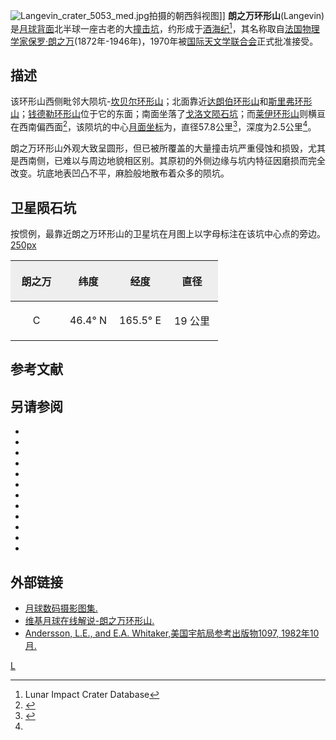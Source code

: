 {{lunar crater data|
 image=Langevin LROC.jpg|240px|
 caption=[[月球勘测轨道飞行器|月球勘测轨道飞行器]]拍摄的图像|
 latitude=44.17|
 N_or_S=N|
 longitude=162.69|
 E_or_W=E|
 diameter=57.8公里|
 depth=2.5公里|
 colong=198|
 eponym=[[保罗·朗之万|保罗·朗之万]]}}
[[Image:Langevin_crater_5053_med.jpg|thumb]]拍摄的朝西斜视图]]
'''朗之万环形山'''(Langevin)是[[月球背面|月球背面]]北半球一座古老的大[[撞击坑|撞击坑]]，约形成于[[酒海纪|酒海纪]]<ref name=LICD>Lunar Impact Crater Database</ref>，其名称取自[[法国|法国]][[物理学家|物理学家]][[保罗·朗之万|保罗·朗之万]](1872年-1946年)，1970年被[[国际天文学联合会|国际天文学联合会]]正式批准接受。

==描述==
该环形山西侧毗邻大陨坑-[[坎贝尔环形山|坎贝尔环形山]]；北面靠近[[达朗伯环形山|达朗伯环形山]]和[[斯里弗环形山|斯里弗环形山]]；[[钱德勒环形山|钱德勒环形山]]位于它的东面；南面坐落了[[戈洛文陨石坑|戈洛文陨石坑]]；而[[莱伊环形山|莱伊环形山]]则横亘在西南偏西面<ref>{{Cite web |url=http://planetarynames.wr.usgs.gov/images/Lunar/lac_32_lo.pdf |title=Crater Langevin on LAC-32 map |access-date=2016-07-24 |archive-date=2013-02-20 |archive-url=https://web.archive.org/web/20130220163303/http://planetarynames.wr.usgs.gov/images/Lunar/lac_32_lo.pdf |dead-url=no }}</ref>，该陨坑的中心[[月面坐标|月面坐标]]为{{Coord|44.17|N|162.69|E|globe:Moon|nogoogle=1|noosm=1}}，直径57.8公里<ref name="IAU">{{Cite web |url=http://planetarynames.wr.usgs.gov/Feature/3270 |title=Directory of the International Astronomical Union |access-date=2016-07-24 |archive-date=2020-11-09 |archive-url=https://web.archive.org/web/20201109094803/https://planetarynames.wr.usgs.gov/Feature/3270 |dead-url=no }}</ref>，深度为2.5公里<ref name="LICD"/>。

朗之万环形山外观大致呈圆形，但已被所覆盖的大量撞击坑严重侵蚀和损毁，尤其是西南侧，已难以与周边地貌相区别。其原初的外侧边缘与坑内特征因磨损而完全改变。坑底地表凹凸不平，麻脸般地散布着众多的陨坑。

==卫星陨石坑==
按惯例，最靠近朗之万环形山的卫星坑在月图上以字母标注在该坑中心点的旁边。
[[image:Langevin_sattelite_craters_map.jpg|250px]]

{| class="wikitable"
!width="25%" style="background:#eeeeee;" |朗之万 
!width="25%" style="background:#eeeeee;" |纬度
!width="25%" style="background:#eeeeee;" |经度
!width="25%" style="background:#eeeeee;" |直径
|-
|align="center"|C
|align="center"|46.4° N
|align="center"|165.5° E
|align="center"|19 公里
|}{{clear}}
==参考文献==
{{Reflist}}

==另请参阅==
{{refbegin}}
* {{cite book
  | last1 = Andersson
  | first1 = L. E.
  | last2 = Whitaker
  | first2 = E. A.
  | authorlink2 = Ewen Whitaker
  | date = 1982
  | title = [[NASA|NASA]] Catalogue of Lunar Nomenclature
  | publisher = NASA RP-1097
  | ref = harv
  }}
* {{cite web
  | last = Blue
  | first = Jennifer
  | date = July 25, 2007
  | title = Gazetteer of Planetary Nomenclature
  | publisher = [[United_States_Geological_Survey|USGS]]
  | url = http://planetarynames.wr.usgs.gov/
  | accessdate = 2007-08-05
  | ref = harv
  | archive-date = 2018-12-25
  | archive-url = https://web.archive.org/web/20181225170157/https://planetarynames.wr.usgs.gov/
  | dead-url = no
  }}
* {{cite book
  | last1 = Bussey
  | first1 = B.
  | authorlink1 = Ben Bussey
  | last2 = Spudis
  | first2 = P.
  | authorlink2 = Paul Spudis
  | date = 2004
  | title = The Clementine Atlas of the Moon
  | publisher = Cambridge University Press
  | location = New York
  | isbn = 978-0-521-81528-4
  | ref = harv
  }}
* {{cite book
  | last1 = Cocks
  | first1 = Elijah E.
  | last2 = Cocks
  | first2 = Josiah C.
  | date = 1995
  | title = Who's Who on the Moon: A Biographical Dictionary of Lunar Nomenclature
  | url = https://archive.org/details/isbn_9780936389271
  | publisher = Tudor Publishers
  | isbn = 978-0-936389-27-1
  | ref = harv
  }}
* {{cite web
  | last = McDowell
  | first = Jonathan
  | date = July 15, 2007
  | url = http://host.planet4589.org/astro/lunar/
  | title = Lunar Nomenclature
  | publisher = Jonathan's Space Report
  | accessdate = 2007-10-24
  | ref = harv
  | archive-date = 2012-05-26
  | archive-url = https://www.webcitation.org/67wcYNfK3?url=http://host.planet4589.org/astro/lunar/
  | dead-url = no
  }}
* {{cite journal| last1 = Menzel| first1 = D. H.| last2 = Minnaert| first2 = M.| last3 = Levin| first3 = B.| last4 = Dollfus| first4 = A.| last5 = Bell| first5 = B.| title = Report on Lunar Nomenclature by the Working Group of Commission 17 of the IAU| doi = 10.1007/BF00171763| journal = Space Science Reviews| volume = 12| issue = 2| pages = 136–186| date = 1971| bibcode = 1971SSRv...12..136M| ref = harv}}
* {{cite book
  | first = Patrick
  | last = Moore
  | authorlink = Patrick Moore
  | date = 2001
  | title = On the Moon
  | url = https://archive.org/details/patrickmooreonmo00patr
  | publisher = Sterling Publishing Co.
  | isbn = 978-0-304-35469-6
  | ref = harv
  }}
* {{cite book
  | first = Fred W.
  | last = Price
  | date = 1988
  | title = The Moon Observer's Handbook
  | publisher = Cambridge University Press
  | isbn = 978-0-521-33500-3
  | ref = harv
  }}
* {{cite book
  | last = Rükl
  | first = Antonín
  | authorlink = Antonín Rükl
  | date = 1990
  | title = Atlas of the Moon
  | publisher = Kalmbach Books
  | isbn = 978-0-913135-17-4
  | ref = harv
  }}
* {{cite book
  | last = Webb
  | first = Rev. T. W.
  | authorlink = Thomas William Webb
  | date = 1962
  | title = Celestial Objects for Common Telescopes
  | url = https://archive.org/details/celestialobjects00webb
  | edition = 6th revised
  | publisher = Dover
  | isbn = 978-0-486-20917-3
  | ref = harv
  }}
* {{cite book
  | first = Ewen A.
  | last = Whitaker
  | authorlink = Ewen Whitaker
  | date = 1999
  | title = Mapping and Naming the Moon
  | publisher = Cambridge University Press
  | isbn = 978-0-521-62248-6
  | ref = harv
  }}
* {{cite book
  | first = Peter T.
  | last = Wlasuk
  | date = 2000
  | title = Observing the Moon
  | publisher = Springer
  | isbn = 978-1-85233-193-1
  | ref = harv
 }}
{{refend}}

==外部链接==
*[http://www.lpi.usra.edu/resources/lunar_orbiter/bin/srch_nam.shtml?Langevin%7C0 月球数码摄影图集.] {{Wayback|url=http://www.lpi.usra.edu/resources/lunar_orbiter/bin/srch_nam.shtml?Langevin%7C0 |date=20201127014951 }}
*[http://the-moon.wikispaces.com/Langevin 维基月球在线解说-朗之万环形山.] {{Wayback|url=http://the-moon.wikispaces.com/Langevin |date=20180531121817 }}
*[http://planet4589.org/astro/lunar/RP-1097.pdf Andersson, L.E., and E.A. Whitaker,美国宇航局参考出版物1097, 1982年10月.] {{Wayback|url=http://planet4589.org/astro/lunar/RP-1097.pdf |date=20141006125838 }}

[[Category:月球环形山|L]]
{{月球環形山 (L-N)}}